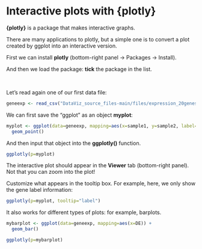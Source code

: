 # Interactive plots with {plotly}

**{plotly}** is a package that makes interactive graphs.

There are many applications to plotly, but a simple one is to convert a plot created by ggplot into an interactive version.

First we can install **plotly** (bottom-right panel -> Packages -> Install).

And then we load the package: **tick** the package in the list.

<br>

Let's read again one of our first data file:

```r
geneexp <- read_csv("DataViz_source_files-main/files/expression_20genes.csv")
```

We can first save the "ggplot" as an object **myplot**:

```r
myplot <- ggplot(data=geneexp, mapping=aes(x=sample1, y=sample2, label=Gene, color=DE)) + 
  geom_point()
```

And then input that object into the **ggplotly()** function. 

```r
ggplotly(p=myplot)
```

The interactive plot should appear in the **Viewer** tab (bottom-right panel). Not that you can zoom into the plot!

Customize what appears in the tooltip box. For example, here, we only show the gene label information:

```r
ggplotly(p=myplot, tooltip="label")
```

It also works for different types of plots: for example, barplots.

```r
mybarplot <- ggplot(data=geneexp, mapping=aes(x=DE)) + 
  geom_bar()
```

```r
ggplotly(p=mybarplot)
```
